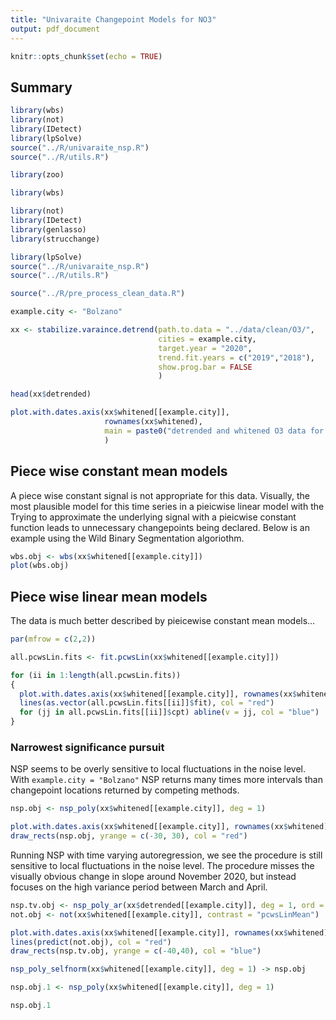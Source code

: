```yaml
---
title: "Univaraite Changepoint Models for NO3"
output: pdf_document
---
```


```r
knitr::opts_chunk$set(echo = TRUE)
```

## Summary

```r
library(wbs)
library(not)
library(IDetect)
library(lpSolve)
source("../R/univaraite_nsp.R")
source("../R/utils.R")
```


```r
library(zoo)

library(wbs)

library(not)
library(IDetect)
library(genlasso)
library(strucchange)

library(lpSolve)
source("../R/univaraite_nsp.R")
source("../R/utils.R")
```


```r
source("../R/pre_process_clean_data.R")

example.city <- "Bolzano"

xx <- stabilize.varaince.detrend(path.to.data = "../data/clean/O3/", 
                                 cities = example.city,
                                 target.year = "2020", 
                                 trend.fit.years = c("2019","2018"), 
                                 show.prog.bar = FALSE
                                 )

head(xx$detrended)
```

```r
plot.with.dates.axis(xx$whitened[[example.city]], 
                     rownames(xx$whitened),
                     main = paste0("detrended and whitened O3 data for ", example.city)
                     )
```

## Piece wise constant mean models

A piece wise constant signal is not appropriate for this data. Visually, the most plausible model for this time series in a pieicwise linear model with the  Trying to approximate the underlying signal with a pieicwise constant function leads to unnecessary changepoints being declared. Below is an example using the Wild Binary Segmentation algoriothm.

```r
wbs.obj <- wbs(xx$whitened[[example.city]])
plot(wbs.obj)
```


## Piece wise linear mean models

The data is much better described by pieicewise constant mean models...

```r
par(mfrow = c(2,2))

all.pcwsLin.fits <- fit.pcwsLin(xx$whitened[[example.city]])

for (ii in 1:length(all.pcwsLin.fits))
{
  plot.with.dates.axis(xx$whitened[[example.city]], rownames(xx$whitened), main = names(all.pcwsLin.fits)[ii])
  lines(as.vector(all.pcwsLin.fits[[ii]]$fit), col = "red")
  for (jj in all.pcwsLin.fits[[ii]]$cpt) abline(v = jj, col = "blue")
}

```

### Narrowest significance pursuit

NSP seems to be overly sensitive to local fluctuations in the noise level. With `example.city = "Bolzano"` NSP returns many times more intervals than changepoint locations returned by competing methods. 

```r
nsp.obj <- nsp_poly(xx$whitened[[example.city]], deg = 1)

plot.with.dates.axis(xx$whitened[[example.city]], rownames(xx$whitened), main = paste0("NSP intervals for", example.city))
draw_rects(nsp.obj, yrange = c(-30, 30), col = "red")
```

Running NSP with time varying autoregression, we see the procedure is still sensitive to local fluctuations in the noise level. The procedure misses the visually obvious change in slope around November 2020, but instead focuses on the high variance period between March and April. 

```r
nsp.tv.obj <- nsp_poly_ar(xx$detrended[[example.city]], deg = 1, ord = 3)
not.obj <- not(xx$whitened[[example.city]], contrast = "pcwsLinMean")

plot.with.dates.axis(xx$whitened[[example.city]], rownames(xx$whitened), main = paste0("NOT fit and NSP intervals for", example.city))
lines(predict(not.obj), col = "red")
draw_rects(nsp.tv.obj, yrange = c(-40,40), col = "blue")
```

```r
nsp_poly_selfnorm(xx$whitened[[example.city]], deg = 1) -> nsp.obj
```


```r

nsp.obj.1 <- nsp_poly(xx$whitened[[example.city]], deg = 1)

nsp.obj.1

```





